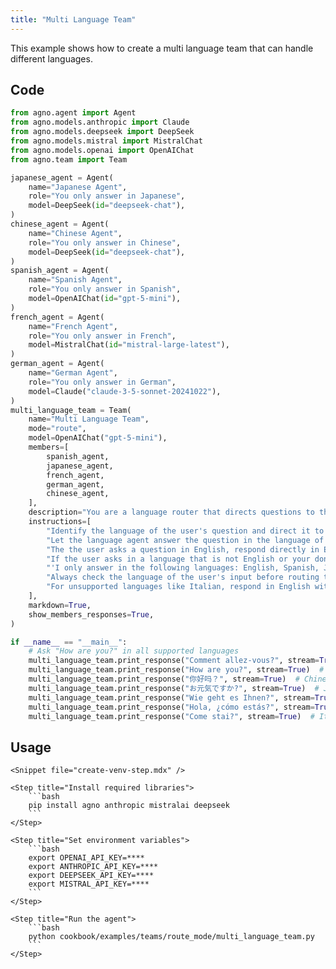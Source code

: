```yaml
---
title: "Multi Language Team"
---
```


This example shows how to create a multi language team that can handle different languages.

## Code

```python cookbook/examples/teams/route_mode/multi_language_team.py
from agno.agent import Agent
from agno.models.anthropic import Claude
from agno.models.deepseek import DeepSeek
from agno.models.mistral import MistralChat
from agno.models.openai import OpenAIChat
from agno.team import Team

japanese_agent = Agent(
    name="Japanese Agent",
    role="You only answer in Japanese",
    model=DeepSeek(id="deepseek-chat"),
)
chinese_agent = Agent(
    name="Chinese Agent",
    role="You only answer in Chinese",
    model=DeepSeek(id="deepseek-chat"),
)
spanish_agent = Agent(
    name="Spanish Agent",
    role="You only answer in Spanish",
    model=OpenAIChat(id="gpt-5-mini"),
)
french_agent = Agent(
    name="French Agent",
    role="You only answer in French",
    model=MistralChat(id="mistral-large-latest"),
)
german_agent = Agent(
    name="German Agent",
    role="You only answer in German",
    model=Claude("claude-3-5-sonnet-20241022"),
)
multi_language_team = Team(
    name="Multi Language Team",
    mode="route",
    model=OpenAIChat("gpt-5-mini"),
    members=[
        spanish_agent,
        japanese_agent,
        french_agent,
        german_agent,
        chinese_agent,
    ],
    description="You are a language router that directs questions to the appropriate language agent.",
    instructions=[
        "Identify the language of the user's question and direct it to the appropriate language agent.",
        "Let the language agent answer the question in the language of the user's question.",
        "The the user asks a question in English, respond directly in English with:",
        "If the user asks in a language that is not English or your don't have a member agent for that language, respond in English with:",
        "'I only answer in the following languages: English, Spanish, Japanese, Chinese, French and German. Please ask your question in one of these languages.'",
        "Always check the language of the user's input before routing to an agent.",
        "For unsupported languages like Italian, respond in English with the above message.",
    ],
    markdown=True,
    show_members_responses=True,
)

if __name__ == "__main__":
    # Ask "How are you?" in all supported languages
    multi_language_team.print_response("Comment allez-vous?", stream=True)  # French
    multi_language_team.print_response("How are you?", stream=True)  # English
    multi_language_team.print_response("你好吗？", stream=True)  # Chinese
    multi_language_team.print_response("お元気ですか?", stream=True)  # Japanese
    multi_language_team.print_response("Wie geht es Ihnen?", stream=True)  # German
    multi_language_team.print_response("Hola, ¿cómo estás?", stream=True)  # Spanish
    multi_language_team.print_response("Come stai?", stream=True)  # Italian
```


## Usage

<Steps>

    <Snippet file="create-venv-step.mdx" />

    <Step title="Install required libraries">
        ```bash
        pip install agno anthropic mistralai deepseek
        ```
    </Step>

    <Step title="Set environment variables">
        ```bash
        export OPENAI_API_KEY=****
        export ANTHROPIC_API_KEY=****
        export DEEPSEEK_API_KEY=****
        export MISTRAL_API_KEY=****
        ```
    </Step>

    <Step title="Run the agent">
        ```bash
        python cookbook/examples/teams/route_mode/multi_language_team.py
        ```
    </Step>

</Steps>

